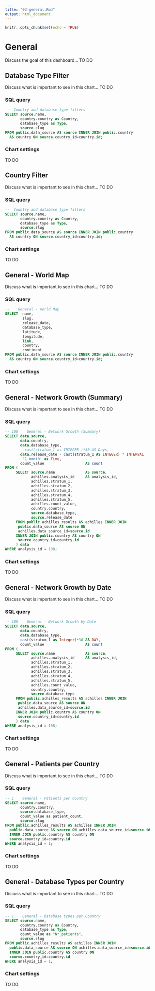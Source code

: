 ```yaml
---
title: "03-general.Rmd"
output: html_document
---
```


```r
knitr::opts_chunk$set(echo = TRUE)
```

# General

Discuss the goal of this dashboard... TO DO

## Database Type Filter

Discuss what is important to see in this chart... TO DO

### SQL query

```sql
--  Country and database type filters
SELECT source.name, 
       country.country as Country, 
       database_type as Type,
       source.slug
FROM public.data_source AS source INNER JOIN public.country 
  AS country ON source.country_id=country.id;
```

### Chart settings

TO DO

## Country Filter

Discuss what is important to see in this chart... TO DO

### SQL query

```sql
--  Country and database type filters
SELECT source.name, 
       country.country as Country, 
       database_type as Type,
       source.slug
FROM public.data_source AS source INNER JOIN public.country 
  AS country ON source.country_id=country.id;
```

### Chart settings

TO DO


## General - World Map

Discuss what is important to see in this chart... TO DO

### SQL query

```sql
--    General - World Map
SELECT  name,
        slug,
        release_date,
        database_type,
        latitude,
        longitude,
        link,
        country,
        continent
FROM public.data_source AS source INNER JOIN public.country 
  AS country ON source.country_id=country.id;
```

### Chart settings

TO DO

## General - Network Growth (Summary)

Discuss what is important to see in this chart... TO DO

### SQL query

```sql
-- 108    General - Network Growth (Summary)
SELECT data.source,
       data.country,
       data.database_type,
       --cast(stratum_1 as INTEGER )*30 AS Days,
       data.release_date - cast(stratum_1 AS INTEGER) * INTERVAL 
        '1 month' as Time,
       count_value                   AS count
FROM (
     SELECT source.name              AS source,
            achilles.analysis_id     AS analysis_id,
            achilles.stratum_1,
            achilles.stratum_2,
            achilles.stratum_3,
            achilles.stratum_4,
            achilles.stratum_5,
            achilles.count_value,
            country.country,
            source.database_type, 
            source.release_date
     FROM public.achilles_results AS achilles INNER JOIN 
      public.data_source AS source ON
      achilles.data_source_id=source.id
     INNER JOIN public.country AS country ON 
      source.country_id=country.id
     ) data
WHERE analysis_id = 108;
```

### Chart settings

TO DO



## General - Network Growth by Date

Discuss what is important to see in this chart... TO DO

### SQL query

```sql
-- 108    General - Network Growth by Date
SELECT data.source,
       data.country,
       data.database_type,
       cast(stratum_1 as Integer)*30 AS DAY,
       count_value                   AS count
FROM (
     SELECT source.name              AS source,
            achilles.analysis_id     AS analysis_id,
            achilles.stratum_1,
            achilles.stratum_2,
            achilles.stratum_3,
            achilles.stratum_4,
            achilles.stratum_5,
            achilles.count_value,
            country.country,
            source.database_type
     FROM public.achilles_results AS achilles INNER JOIN 
      public.data_source AS source ON 
      achilles.data_source_id=source.id
     INNER JOIN public.country AS country ON 
      source.country_id=country.id
     ) data
WHERE analysis_id = 108;
```

### Chart settings

TO DO

## General - Patients per Country

Discuss what is important to see in this chart... TO DO

### SQL query

```sql
-- 1    General - Patients per Country
SELECT source.name,
       country.country,
       source.database_type,
       count_value as patient_count,
       source.slug
FROM public.achilles_results AS achilles INNER JOIN 
  public.data_source AS source ON achilles.data_source_id=source.id
  INNER JOIN public.country AS country ON 
  source.country_id=country.id
WHERE analysis_id = 1;
```

### Chart settings

TO DO

## General - Database Types per Country

Discuss what is important to see in this chart... TO DO

### SQL query

```sql
-- 1    General - Database types per Country
SELECT source.name, 
       country.country as Country, 
       database_type as Type,
       count_value as "Nr_patients",
       source.slug
FROM public.achilles_results AS achilles INNER JOIN 
  public.data_source AS source ON achilles.data_source_id=source.id
  INNER JOIN public.country AS country ON 
  source.country_id=country.id
WHERE analysis_id = 1;
```

### Chart settings

TO DO

